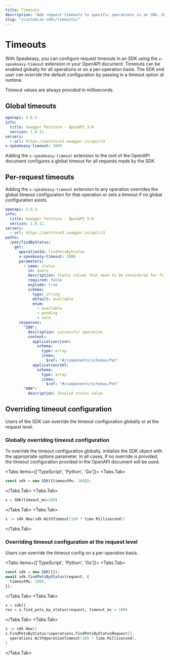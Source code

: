 ```yaml
---
title: Timeouts
description: "Add request timeouts to specific operations in an SDK. Enable timeouts globally or per operation."
slug: "/customize-sdks/timeouts/"
---
```




# Timeouts

With Speakeasy, you can configure request timeouts in an SDK using the `x-speakeasy-timeout` extension in your OpenAPI document. Timeouts can be enabled globally for all operations or on a per-operation basis. The SDK end user can override the default configuration by passing in a timeout option at runtime. 

Timeout values are always provided in milliseconds.

## Global timeouts

```yaml
openapi: 3.0.3
info:
  title: Swagger Petstore - OpenAPI 3.0
  version: 1.0.11
servers:
  - url: https://petstore3.swagger.io/api/v3
x-speakeasy-timeout: 1000
```

Adding the `x-speakeasy-timeout` extension to the root of the OpenAPI document configures a global timeout for all requests made by the SDK.

## Per-request timeouts

Adding the `x-speakeasy-timeout` extension to any operation overrides the global timeout configuration for that operation or sets a timeout if no global configuration exists.

```yaml
openapi: 3.0.3
info:
  title: Swagger Petstore - OpenAPI 3.0
  version: 1.0.11
servers:
  - url: https://petstore3.swagger.io/api/v3
paths:
  /pet/findByStatus:
    get:
      operationId: findPetsByStatus
      x-speakeasy-timeout: 2000
      parameters:
        - name: status
          in: query
          description: Status values that need to be considered for filter
          required: false
          explode: true
          schema:
            type: string
            default: available
            enum:
              - available
              - pending
              - sold
      responses:
        "200":
          description: successful operation
          content:
            application/json:
              schema:
                type: array
                items:
                  $ref: "#/components/schemas/Pet"
            application/xml:
              schema:
                type: array
                items:
                  $ref: "#/components/schemas/Pet"
        "400":
          description: Invalid status value
```

## Overriding timeout configuration

Users of the SDK can override the timeout configuration globally or at the request level.

### Globally overriding timeout configuration

To override the timeout configuration globally, initialize the SDK object with the appropriate options parameter. In all cases, if no override is provided, the timeout configuration provided in the OpenAPI document will be used.

<Tabs items={['TypeScript', 'Python', 'Go']}>
  <Tabs.Tab>

```typescript
const sdk = new SDK({timeoutMs: 100});
```

  </Tabs.Tab>
  <Tabs.Tab>

```python
s = SDK(timeout_ms=100)
```

  </Tabs.Tab>
  <Tabs.Tab>

```go
s := sdk.New(sdk.WithTimeout(100 * time.Millisecond))
```

  </Tabs.Tab>
</Tabs>

### Overriding timeout configuration at the request level

Users can override the timeout config on a per-operation basis.

<Tabs items={['TypeScript', 'Python', 'Go']}>
<Tabs.Tab>

```typescript
const sdk = new SDK({});
await sdk.findPetsByStatus(request, {
  timeoutMs: 1000,
});
```

  </Tabs.Tab>
  <Tabs.Tab>

```python
s = sdk()
res = s.find_pets_by_status(request, timeout_ms = 100)
```

  </Tabs.Tab>
  <Tabs.Tab>

```go
s := sdk.New()
s.FindPetsByStatus(&operations.FindPetsByStatusRequest{},
  operations.WithOperationTimeout(100 * time.Millisecond),
)
```

  </Tabs.Tab>
</Tabs>
